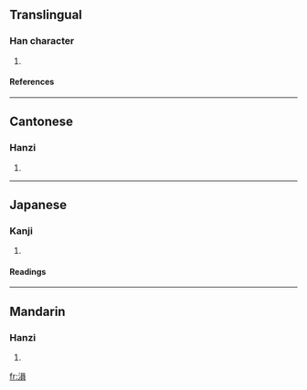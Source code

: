 {{see|涢}}

==Translingual==
===Han character===
{{Han char|rn=85|rad=水|as=10|sn=13|four=3618<sub>6</sub>|canj=水口月金 (ERBC)}}
# {{defn|Han|sort=水10}}
====References====
{{Han ref|kx=0641.010|dkj=17980|dj=1048.090|hdz=31698.130|uh=6EB3|ud=28339|bh=DE65|bd=56933}}

----
==Cantonese==
===Hanzi===
{{yue-hanzi|jyut=|y=wan4}}
# {{defn|Cantonese}}

----
==Japanese==
===Kanji===
{{ja-kanji|grade=|rs=水10}}
# {{defn|Japanese}} 
====Readings====
{{ja-readings|on=[[うん]] (un), [[いん]] (in)|kun=}}

----
==Mandarin==
===Hanzi===
{{cmn-hanzi|pin=[[hún]] ([[hun2]]), [[yún]] ([[yun2]])|wg=hun<sup>2</sup>, yün<sup>2</sup>}}
# {{defn|Mandarin}}

[[fr:溳]]